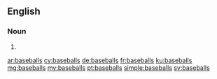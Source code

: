 {{also|Baseballs}}
==English==

===Noun===
{{head|en|plural}}

# {{plural of|baseball|lang=en}}

[[ar:baseballs]]
[[cy:baseballs]]
[[de:baseballs]]
[[fr:baseballs]]
[[ku:baseballs]]
[[mg:baseballs]]
[[my:baseballs]]
[[pt:baseballs]]
[[simple:baseballs]]
[[sv:baseballs]]